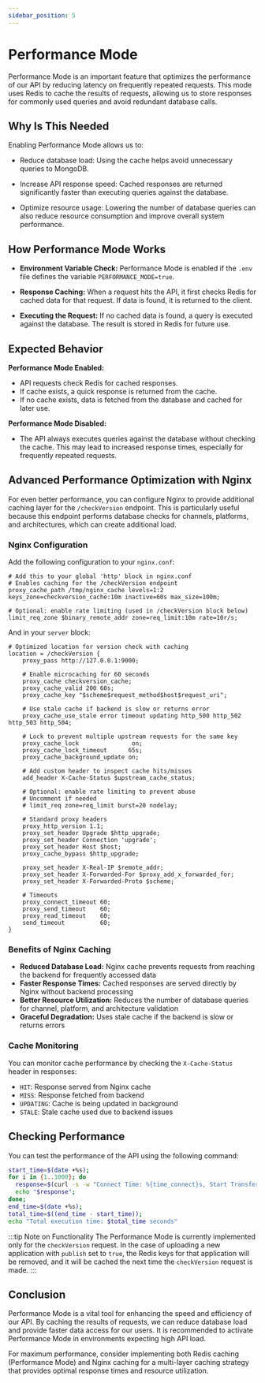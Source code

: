 ```yaml
---
sidebar_position: 5
---
```

# Performance Mode

Performance Mode is an important feature that optimizes the performance of our API by reducing latency on frequently repeated requests. This mode uses Redis to cache the results of requests, allowing us to store responses for commonly used queries and avoid redundant database calls.

## Why Is This Needed

Enabling Performance Mode allows us to:

* Reduce database load: Using the cache helps avoid unnecessary queries to MongoDB.

* Increase API response speed: Cached responses are returned significantly faster than executing queries against the database.

* Optimize resource usage: Lowering the number of database queries can also reduce resource consumption and improve overall system performance.

## How Performance Mode Works

* **Environment Variable Check:** Performance Mode is enabled if the `.env` file defines the variable `PERFORMANCE_MODE=true`.

* **Response Caching:** When a request hits the API, it first checks Redis for cached data for that request. If data is found, it is returned to the client.

* **Executing the Request:** If no cached data is found, a query is executed against the database. The result is stored in Redis for future use.

## Expected Behavior

**Performance Mode Enabled:**

- API requests check Redis for cached responses.
- If cache exists, a quick response is returned from the cache.
- If no cache exists, data is fetched from the database and cached for later use.

**Performance Mode Disabled:**

- The API always executes queries against the database without checking the cache. This may lead to increased response times, especially for frequently repeated requests.

## Advanced Performance Optimization with Nginx

For even better performance, you can configure Nginx to provide additional caching layer for the `/checkVersion` endpoint. This is particularly useful because this endpoint performs database checks for channels, platforms, and architectures, which can create additional load.

### Nginx Configuration

Add the following configuration to your `nginx.conf`:

```nginx
# Add this to your global 'http' block in nginx.conf
# Enables caching for the /checkVersion endpoint
proxy_cache_path /tmp/nginx_cache levels=1:2 keys_zone=checkversion_cache:10m inactive=60s max_size=100m;

# Optional: enable rate limiting (used in /checkVersion block below)
limit_req_zone $binary_remote_addr zone=req_limit:10m rate=10r/s;
```

And in your `server` block:

```nginx
# Optimized location for version check with caching
location = /checkVersion {
    proxy_pass http://127.0.0.1:9000;

    # Enable microcaching for 60 seconds
    proxy_cache checkversion_cache;
    proxy_cache_valid 200 60s;
    proxy_cache_key "$scheme$request_method$host$request_uri";

    # Use stale cache if backend is slow or returns error
    proxy_cache_use_stale error timeout updating http_500 http_502 http_503 http_504;

    # Lock to prevent multiple upstream requests for the same key
    proxy_cache_lock               on;
    proxy_cache_lock_timeout      65s;
    proxy_cache_background_update on;

    # Add custom header to inspect cache hits/misses
    add_header X-Cache-Status $upstream_cache_status;

    # Optional: enable rate limiting to prevent abuse
    # Uncomment if needed
    # limit_req zone=req_limit burst=20 nodelay;

    # Standard proxy headers
    proxy_http_version 1.1;
    proxy_set_header Upgrade $http_upgrade;
    proxy_set_header Connection 'upgrade';
    proxy_set_header Host $host;
    proxy_cache_bypass $http_upgrade;

    proxy_set_header X-Real-IP $remote_addr;
    proxy_set_header X-Forwarded-For $proxy_add_x_forwarded_for;
    proxy_set_header X-Forwarded-Proto $scheme;

    # Timeouts
    proxy_connect_timeout 60;
    proxy_send_timeout    60;
    proxy_read_timeout    60;
    send_timeout          60;
}
```

### Benefits of Nginx Caching

* **Reduced Database Load:** Nginx cache prevents requests from reaching the backend for frequently accessed data
* **Faster Response Times:** Cached responses are served directly by Nginx without backend processing
* **Better Resource Utilization:** Reduces the number of database queries for channel, platform, and architecture validation
* **Graceful Degradation:** Uses stale cache if the backend is slow or returns errors

### Cache Monitoring

You can monitor cache performance by checking the `X-Cache-Status` header in responses:
- `HIT`: Response served from Nginx cache
- `MISS`: Response fetched from backend
- `UPDATING`: Cache is being updated in background
- `STALE`: Stale cache used due to backend issues

## Checking Performance
You can test the performance of the API using the following command:

```bash
start_time=$(date +%s); 
for i in {1..1000}; do 
  response=$(curl -s -w "Connect Time: %{time_connect}s, Start Transfer Time: %{time_starttransfer}s, Total Time: %{time_total}s\n" -o /dev/stdout --location 'http://localhost:9000/checkVersion?app_name=myapp&version=0.0.3&channel=nightly&platform=null&arch=null'); 
  echo "$response"; 
done; 
end_time=$(date +%s); 
total_time=$((end_time - start_time)); 
echo "Total execution time: $total_time seconds"
```

:::tip
Note on Functionality
The Performance Mode is currently implemented only for the `checkVersion` request.
In the case of uploading a new application with `publish` set to `true`, the Redis keys for that application will be removed, and it will be cached the next time the `checkVersion` request is made.
:::

## Conclusion

Performance Mode is a vital tool for enhancing the speed and efficiency of our API. By caching the results of requests, we can reduce database load and provide faster data access for our users. It is recommended to activate Performance Mode in environments expecting high API load.

For maximum performance, consider implementing both Redis caching (Performance Mode) and Nginx caching for a multi-layer caching strategy that provides optimal response times and resource utilization.